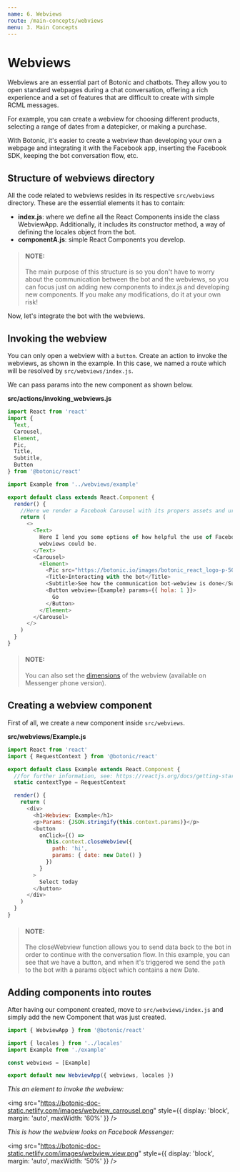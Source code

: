```yaml
---
name: 6. Webviews
route: /main-concepts/webviews
menu: 3. Main Concepts
---
```



# **Webviews**

Webviews are an essential part of Botonic and chatbots. They allow you to open standard webpages during a chat conversation, offering a rich experience and a set of features that are difficult to create with simple RCML messages.

For example, you can create a webview for choosing different products, selecting a range of dates from a datepicker, or making a purchase.

With Botonic, it's easier to create a webview than developing your own a webpage and integrating it with the Facebook app, inserting the Facebook SDK, keeping the bot conversation flow, etc.

## Structure of webviews directory

All the code related to webviews resides in its respective `src/webviews` directory. These are the essential elements it has to contain:

- **index.js**:  where we define all the React Components inside the class WebviewApp. Additionally, it includes its constructor method, a way of defining the locales object from the bot.
- **componentA.js**: simple React Components you develop.

> #### NOTE:
>
> The main purpose of this structure is so you don't have to worry about the communication between the bot and the webviews, so you can focus just on adding new components to index.js and developing new components. If you make any modifications, do it at your own risk!


Now, let's integrate the bot with the webviews.

## Invoking the webview

You can only open a webview with a `button`. Create an action to invoke the webviews, as shown in the example. In this case, we named a route which will be resolved by `src/webviews/index.js`.

We can pass params into the new component as shown below.

**src/actions/invoking_webviews.js**

```javascript
import React from 'react'
import {
  Text,
  Carousel,
  Element,
  Pic,
  Title,
  Subtitle,
  Button
} from '@botonic/react'

import Example from '../webviews/example'

export default class extends React.Component {
  render() {
    //Here we render a Facebook Carousel with its propers assets and url routes for the webview
    return (
      <>
        <Text>
          Here I lend you some options of how helpful the use of Facebook
          webviews could be.
        </Text>
        <Carousel>
          <Element>
            <Pic src="https://botonic.io/images/botonic_react_logo-p-500.png" />
            <Title>Interacting with the bot</Title>
            <Subtitle>See how the communication bot-webview is done</Subtitle>
            <Button webview={Example} params={{ hola: 1 }}>
              Go
            </Button>
          </Element>
        </Carousel>
      </>
    )
  }
}
```

> #### NOTE:
>
> You can also set the [dimensions](https://developers.facebook.com/docs/messenger-platform/webview/#height) of the webview (available on Messenger phone version).

## Creating a webview component

First of all, we create a new component inside `src/webviews`.

**src/webviews/Example.js**

```javascript
import React from 'react'
import { RequestContext } from '@botonic/react'

export default class Example extends React.Component {
  //for further information, see: https://reactjs.org/docs/getting-started.html
  static contextType = RequestContext

  render() {
    return (
      <div>
        <h1>Webview: Example</h1>
        <p>Params: {JSON.stringify(this.context.params)}</p>
        <button
          onClick={() =>
            this.context.closeWebview({
              path: 'hi',
              params: { date: new Date() }
            })
          }
        >
          Select today
        </button>
      </div>
    )
  }
}
```

> #### NOTE:
>
> The closeWebview function allows you to send data back to the bot in order to continue with the conversation flow.
> In this example, you can see that we have a button, and when it's triggered we send the `path` to the bot with a params object which contains a new Date.

## Adding components into routes

After having our component created, move to `src/webviews/index.js` and simply add the new Component that was just created.

```javascript
import { WebviewApp } from '@botonic/react'

import { locales } from '../locales'
import Example from './example'

const webviews = [Example]

export default new WebviewApp({ webviews, locales })
```

_This an element to invoke the webview:_

<img
  src="https://botonic-doc-static.netlify.com/images/webview_carrousel.png"
  style={{ display: 'block', margin: 'auto', maxWidth: '60%' }}
/>

_This is how the webview looks on Facebook Messenger:_

<img
  src="https://botonic-doc-static.netlify.com/images/webview_view.png"
  style={{ display: 'block', margin: 'auto', maxWidth: '50%' }}
/>
<NextButton title="Human Handoff" href="/main-concepts/human-handoff" />
<PrevButton title="Digressions" href="/main-concepts/digressions" />